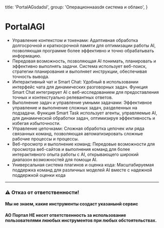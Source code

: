 
  title: 'PortalAGsdadsI',
  group: 'Операционнаasdя система и облако',
}

# PortalAGI

- Управление контекстом и токенами: Адаптивная обработка долгосрочной и краткосрочной памяти для оптимизации работы AI, позволяющая программе более эффективно и точно обрабатывать информацию.
- Передовая возможность, позволяющая AI понимать, планировать и эффективно выполнять задачи. Система использует веб-поиск, стратегии планирования и выполняет инструкции, обеспечивая точность вывода.
- Интерактивный чат и Smart Chat: Удобный в использовании интерфейс чата для динамических разговорных задач. Функция Smart Chat интегрирует AI с веб-исследованием для предоставления точных и контекстуально релевантных ответов.
- Выполнение задач и управление умными задачами: Эффективное управление и выполнение сложных задач, разделенных на подзадачи. Функция Smart Task использует агенты, управляемые AI, для динамической обработки задач, оптимизируя эффективность и избегая избыточности.
- Управление цепочками: Сложная обработка цепочек или ряда связанных команд, позволяющая автоматизировать сложные рабочие процессы и процессы.
- Веб-просмотр и выполнение команд: Передовые возможности для просмотра веб-сайтов и выполнения команд для более интерактивного опыта работы с AI, открывающего широкий диапазон возможностей для помощи AI.
- Универсальная система плагинов и оценка кода: Масштабируемая поддержка команд для различных моделей AI вместе с надежной поддержкой оценки кода


---

### ⚠️ Отказ от ответственности!
#### Мы не знаем, какие инструменты создаст указанынй сервис
#### АО Портал НЕ несет ответственность за использование пользователями лююбых инструментов при любых обстоятельствах.

